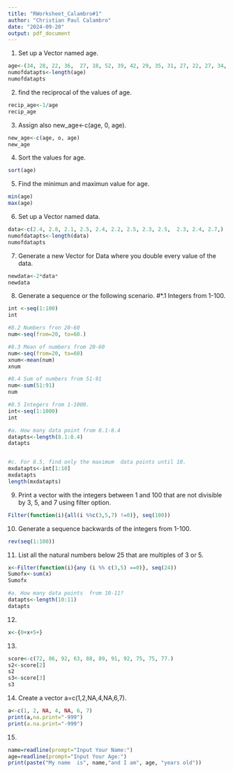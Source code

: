 ```yaml
---
title: "RWorksheet_Calambro#1"
author: "Christian Paul Calambro"
date: "2024-09-20"
output: pdf_document
---
```


1. Set up a Vector named age. 
```r
age<-(34, 28, 22, 36,  27, 18, 52, 39, 42, 29, 35, 31, 27, 22, 27, 34, 19, 20, 57, 49,50,37,46,25,17,37,42,53,41,51,35,24,33,41)
numofdatapts<-length(age)
numofdatapts
```
2. find the  reciprocal of the values of age.

```r
recip_age<-1/age
recip_age
```
3. Assign also new_age<-c(age, 0, age).
```r
new_age<-c(age, o, age)
new_age
```
4. Sort the values for age.
```r
sort(age)
```
5. Find the minimun and maximun value  for age.
```r
min(age)
max(age)
```
6. Set up a Vector  named data.
```r
data<-c(2.4, 2.8, 2.1, 2.5, 2.4, 2.2, 2.5, 2.3, 2.5,  2.3, 2.4, 2.7,)
numofdatapts<-length(data)
numofdatapts
```
7. Generate a new Vector for Data where you double every value  of the data.
```r
newdata<-2*data*
newdata
```
8. Generate a sequence or the following scenario.
#*.1 Integers from 1-100.
```r
int <-seq(1:100)
int

#8.2 Numbers fron 20-60
num<-seq(from=20, to=60.)

#8.3 Mean of numbers from 20-60
num<-seq(from=20, to=60)
xnum<-mean(num)
xnum

#8.4 Sum of numbers from 51-91
num<-sum(51:91)
num

#8.5 Integers from 1-1000.
int<-seq(1:1000)
int

#a. How many data point from 8.1-8.4
datapts<-length(8.1:8.4)
datapts


#c. For 8.5, find only the maximum  data points until 10.
mxdatapts<-int[1:10]
mxdatapts
length(mxdatapts)
```

9. Print a vector with the integers between 1 and 100 that are not divisible by 3, 5, and 7 using filter option.
```r
Filter(function(i){all(i %%c(3,5,7) !=0)}, seq(100))
```

10. Generate a sequence backwards of the integers from 1-100.
```r
rev(seq(1:100))
```

11. List all the natural numbers below 25 that are multiples of 3 or 5.
```r
x<-Filter(function(i){any (i %% c(3,5) ==0)}, seq(24))
Sumofx<-sum(x)
Sumofx

#a. How many data points  from 10-11?
datapts<-length(10:11)
datapts
```

12. 
```r
x<-{0+x+5+}
```

13. 
```r
score<-c(72, 86, 92, 63, 88, 89, 91, 92, 75, 75, 77.)
s2<-score[2]
s2
s3<-score[3]
s3

```

14. Create  a vector a=c(1,2,NA,4,NA,6,7).
```r
a<-c(1, 2, NA, 4, NA, 6, 7)
print(a,na.print="-999")
print(a.na.print="-999")
```

15.
```r
name=readline(prompt="Input Your Name:")
age=readline(prompt="Input Your Age:")
print(paste("My name  is", name,"and I am", age, "years old"))
```

